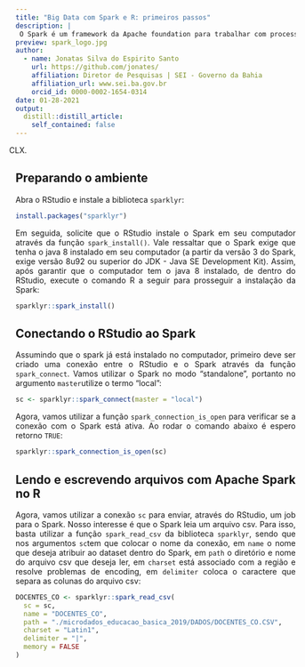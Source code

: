 ```yaml
---
title: "Big Data com Spark e R: primeiros passos"
description: |
 O Spark é um framework da Apache foundation para trabalhar com processamento de big data através de computação distribuida. Atualmente existem duas bibliotecas que permite escrever, em linguagem, jobs para o Spark, a `sparkr` e a `sparklyr`, esta última desenvolvida e mantida pela RStudio. Este post apresenta desde a instalação do Spark até algumas tarefas de manipulação e processamento de dataset no Spark, e o mais legal, tudo direto do RStudio, utilizando linguagem R, através da biblioteca `sparklyr. Os dados do Censo Escolar 2019 foram utilizados como exemplo.
preview: spark_logo.jpg
author:
  - name: Jonatas Silva do Espirito Santo 
    url: https://github.com/jonates/
    affiliation: Diretor de Pesquisas | SEI - Governo da Bahia
    affiliation_url: www.sei.ba.gov.br
    orcid_id: 0000-0002-1654-0314
date: 01-28-2021
output:
  distill::distill_article:
    self_contained: false
---
```

<style>
body {
text-align: justify}
</style>

XXXXXXXXXXXXXXXX.

## Preparando o ambiente

Abra o RStudio e instale a biblioteca `sparklyr`:

``` .r
install.packages("sparklyr")
```

Em seguida, solicite que o RStudio instale o Spark em seu computador através da função `spark_install()`. Vale ressaltar que o Spark exige que tenha o java 8 instalado em seu computador (a partir da versão 3 do Spark, exige versão 8u92 ou superior do JDK - Java SE Development Kit). Assim, após garantir que o computador tem o java 8 instalado, de dentro do RStudio, execute o comando R a seguir para prosseguir a instalação da Spark:

``` .r
sparklyr::spark_install()
```


## Conectando o RStudio ao Spark

Assumindo que o spark já está instalado no computador, primeiro deve ser criado uma conexão entre o RStudio e o Spark através da função `spark_connect`. Vamos utilizar o Spark no modo "standalone", portanto no argumento `master`utilize o termo "local":

``` .r
sc <- sparklyr::spark_connect(master = "local")
```

Agora, vamos utilizar a função `spark_connection_is_open` para verificar se a conexão com o Spark está ativa. Ao rodar o comando abaixo é espero retorno `TRUE`:

``` .r
sparklyr::spark_connection_is_open(sc)
```

## Lendo e escrevendo arquivos com Apache Spark no R

Agora, vamos utilizar a conexão `sc` para enviar, através do RStudio, um job para o Spark. Nosso interesse é que o Spark leia um arquivo csv. Para isso, basta utilizar a função `spark_read_csv` da biblioteca `sparklyr`, sendo que nos argumentos `sc`tem que colocar o nome da conexão, em `name` o nome que deseja atribuir ao dataset dentro do Spark, em `path` o diretório e nome do arquivo csv que deseja ler, em `charset` está associado com  a região e resolve problemas de encoding, em `delimiter` coloca o caractere que separa as colunas do arquivo csv:

``` .r
DOCENTES_CO <- sparklyr::spark_read_csv(
  sc = sc,
  name = "DOCENTES_CO",
  path = "./microdados_educacao_basica_2019/DADOS/DOCENTES_CO.CSV",
  charset = "Latin1",
  delimiter = "|",
  memory = FALSE
)  
```

